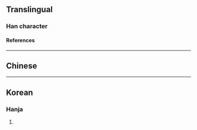 {{character info/new}}
==Translingual==

===Han character===
{{Han char|rn=9|rad=人|as=06|sn=8|four=26200|canj=OHBU|ids=⿰亻自}}

====References====
{{Han ref|kx=0102.291|dkj=00628|hdz=10149.061|uh=3451}}

----

==Chinese==
{{zh-see|咱|v|{{q|Min Nan}} [[we]]; [[us]]; [[our]]; [[you]]}}

----

==Korean==

===Hanja===
{{ko-hanja|hangeul=자|rv=ja|mr=cha|y=ca}}

# {{rfdef|ko|sort=人06}}